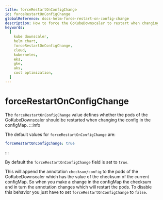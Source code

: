 ```yaml
---
title: forceRestartOnConfigChange
id: forceRestartOnConfigChange
globalReference: docs-helm-force-restart-on-config-change
description: How to force the GoKubeDownscaler to restart when changing the config in the configMap
keywords:
  [
    kube downscaler,
    helm chart,
    forceRestartOnConfigChange,
    cloud,
    kubernetes,
    eks,
    gke,
    aks,
    cost optimization,
  ]
---
```


# forceRestartOnConfigChange

The `forceRestartOnConfigChange` value defines whether the pods of the GoKubeDownscaler should be restarted when changing the config in the configMap.
:::info

The default values for `forceRestartOnConfigChange` are:

```yaml
forceRestartOnConfigChange: true
```

:::

By default the `forceRestartOnConfigChange` field is set to `true`.

This will append the annotation `checksum/config` to the pods of the GoKubeDownscaler which has the value of the checksum of the current configMap.
So when you make a change in the configMap the checksum and in turn the annotation changes which will restart the pods.
To disable this behavior you just have to set `forceRestartOnConfigChange` to `false`.
